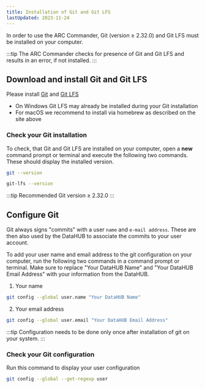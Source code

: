 ```yaml
---
title: Installation of Git and Git LFS
lastUpdated: 2023-11-24
---
```



In order to use the ARC Commander, Git (version ≥ 2.32.0) and Git LFS must be installed on your computer.

:::tip
The ARC Commander checks for presence of Git and Git LFS and results in an error, if not installed.
:::

## Download and install Git and Git LFS

Please install <a href="https://git-scm.com/downloads" target="_blank">Git</a> and <a href="https://git-lfs.github.com/" target="_blank">Git LFS</a>

- On Windows Git LFS may already be installed during your Git installation
- For macOS we recommend to install via homebrew as described on the site above

### Check your Git installation

To check, that Git and Git LFS are installed on your computer, open a **new** command prompt or terminal and execute the following two commands. These should display the installed version.

```bash
git --version
```

```bash
git-lfs --version
```

:::tip
Recommended Git version ≥ 2.32.0
:::

## Configure Git

Git always signs "commits" with a user `name` and `e-mail address`. These are then also used by the DataHUB to associate the commits to your user account.

To add your user name and email address to the git configuration on your computer, run the following two commands in a command prompt or terminal. Make sure to replace "Your DataHUB Name" and "Your DataHUB Email Address" with your information from the DataHUB.

1. Your name

```bash
git config --global user.name "Your DataHUB Name"
```

2. Your email address

```bash
git config --global user.email "Your DataHUB Email Address"
```

:::tip
Configuration needs to be done only once after installation of git on your system.
:::

### Check your Git configuration

Run this command to display your user configuration

```bash
git config --global --get-regexp user
```
